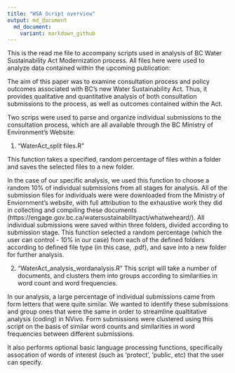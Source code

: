 ```yaml
---
title: "WSA Script overview"
output: md_document
  md_document:
    variant: markdown_github
---
```


This is the read me file to accompany scripts used in analysis of BC Water Sustainability Act Modernization process. All files here were used to analyze data contained within the upcoming publication:

The aim of this paper was to examine consultation process and policy outcomes associated with BC's new Water Sustainability Act. Thus, it provides qualitative and quantitative analysis of both consultation submissions to the process, as well as outcomes contained within the Act.

Two scrips were used to parse and organize individual submissions to the consultation process, which are all available through the BC Ministry of Environment's Website:

1. "WaterAct_split files.R" 

This function takes a specified, random percentage of files within a folder and saves the selected files to a new folder. 

In the case of our specific analysis,  we used this function  to choose a random 10% of individual submissions from all stages for analysis. All of the submission files for individuals were were downloaded from the Ministry of Enviornment's website, with full attribution to the exhaustive work they did in collecting and compiling these documents (https://engage.gov.bc.ca/watersustainabilityact/whatweheard/). All individual submissions were saved within three folders, divided according to submission stage. This function  selected a random percentage (which the user can control - 10% in our case) from each of the defined folders according to defined file type (in this case, .pdf), and save into a new folder for further analysis. 

2. "WaterAct_analysis_wordanalysis.R"
This script will take a number of documents, and clusters them into groups according to similarities in word count and word frequencies.

In our analysis, a large percentage of individual submissions came from form letters that were quite similar. We wanted to identify these submissions and group ones that were the same in order to streamline qualtitative analysis (coding) in NVivo. Form submissions were clustered using this script on the basis of similar word counts and similarities in word frequencies between different submissions. 

It also performs optional basic language processing functions, specifically assocation of words of interest (such as 'protect', 'public, etc) that the user can specify.
